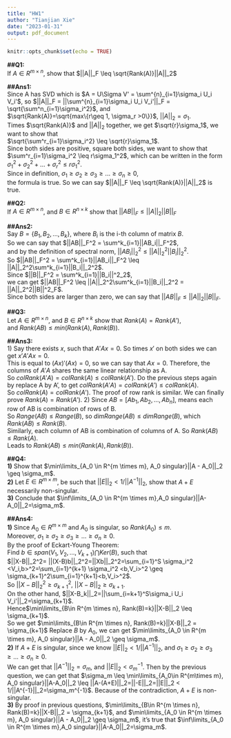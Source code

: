 ```yaml
---
title: "HW1"
author: "Tianjian Xie"
date: "2023-01-31"
output: pdf_document
---
```


```r
knitr::opts_chunk$set(echo = TRUE)
```

**##Q1:**\
If $A \in R^{m\times n}$, show that $||A||_F \leq \sqrt{Rank(A)}||A||_2$

**##Ans1:**\
Since A has SVD which is $A = U\Sigma V' = \sum^{n}_{i=1}\sigma_i U_i V_i'$, so $||A||_F = ||\sum^{n}_{i=1}\sigma_i U_i V_i'||_F = \sqrt{\sum^n_{i=1}\sigma_i^2}$, and\
$\sqrt{Rank(A)}=\sqrt{max\{r\geq 1, \sigma_r >0\}}$, $||A||_2 = \sigma_1$.\
Times $\sqrt{Rank(A)}$ and $||A||_2$ together, we get $\sqrt{r}\sigma_1$, we want to show that\
$\sqrt{\sum^r_{i=1}\sigma_i^2} \leq \sqrt{r}\sigma_1$.\
Since both sides are positive, square both sides, we want to show that\
$\sum^r_{i=1}\sigma_i^2 \leq r\sigma_1^2$, which can be written in the form\
$\sigma_1^2 + \sigma_2^2 + ... +\sigma_r^2 \leq r\sigma_1^2$.\
Since in definition, $\sigma_1 \geq \sigma_2 \geq \sigma_3 \geq ... \geq \sigma_n \geq 0$,\
the formula is true. So we can say $||A||_F \leq \sqrt{Rank(A)}||A||_2$ is true.

**##Q2:**\
If $A \in R^{m\times n}$, and $B \in R^{n \times k}$ show that $||AB||_F \leq ||A||_2||B||_F$

**##Ans2:**\
Say $B = \{B_1, B_2, ... , B_k\}$, where $B_i$ is the i-th column of matrix $B$.\
So we can say that $||AB||_F^2 = \sum^k_{i=1}||AB_i||_F^2$,\
and by the definition of spectral norm, $||AB_i||_2^2 \leq ||A||_2^2||B_i||_2^2$.\
So $||AB||_F^2 = \sum^k_{i=1}||AB_i||_F^2 \leq ||A||_2^2\sum^k_{i=1}||B_i||_2^2$.\
Since $||B||_F^2 = \sum^k_{i=1}||B_i||^2_2$,\
we can get $||AB||_F^2 \leq ||A||_2^2\sum^k_{i=1}||B_i||_2^2 = ||A||_2^2||B||^2_F$.\
Since both sides are larger than zero, we can say that $||AB||_F \leq ||A||_2||B||_F$.

**##Q3:**\
Let $A \in R^{m\times n}$, and $B \in R^{n \times k}$ show that $Rank(A)=Rank(A')$,\
and $Rank(AB) \leq min(Rank(A),Rank(B))$.

**##Ans3:**\
1) Say there exists $x$, such that $A'Ax = 0$. So times $x'$ on both sides we can get $x'A'Ax=0$.\
This is equal to $(Ax)'(Ax)=0$, so we can say that $Ax=0$. Therefore, the columns of $A'A$ shares the same linear relationship as A.\
So $colRank(A'A)=colRank(A) \leq colRank(A')$. Do the previous steps again by replace A by A', to get $colRank(A'A)=colRank(A') \leq colRank(A)$.\
So $colRank(A)=colRank(A')$. The proof of row rank is similar. We can finally prove $Rank(A)=Rank(A')$. 2) Since $AB=[Ab_1,Ab_2,...,Ab_n]$, means each row of AB is combination of rows of B.\
So $Range(AB)\leq Range(B)$, so $dimRange(AB)\leq dimRange(B)$, which $Rank(AB) \leq Rank(B)$.\
Similarly, each column of AB is combination of columns of A. So $Rank(AB) \leq Rank(A)$.\
Leads to $Rank(AB) \leq min(Rank(A),Rank(B))$.

**##Q4:**\
**1)** Show that $\min\limits_{A_0 \in R^{m \times m}, A_0 singular}||A - A_0||_2 \geq \sigma_m$.\
**2)** Let $E \in R^{m \times m}$, be such that $||E||_2 < 1/||A^{-1}||_2$, show that $A+E$ necessarily non-singular.\
**3)** Conclude that $\inf\limits_{A_0 \in R^{m \times m},A_0 singular}||A-A_0||_2=\sigma_m$.\

**##Ans4:**\
**1)** Since $A_0 \in R^{m \times m}$ and $A_0$ is singular, so $Rank(A_0) \leq m$.\
Moreover, $\sigma_1 \geq \sigma_2 \geq \sigma_3 \geq ... \geq \sigma_n \geq 0$.\
By the proof of Eckart-Young Theorem:\
Find $b \in span(V_1,V_2,...,V_{k+1}) \bigcap Ker(B)$, such that\
$||X-B||_2^2= ||(X-B)b||_2^2=||Xb||_2^2=\sum_{i=1}^S \sigma_i^2 <V_i,b>^2=\sum_{i=1}^{k+1} \sigma_i^2 <b,V_i>^2 \geq \sigma_{k+1}^2\sum_{i=1}^{k+1}<b,V_i>^2$.\
So $||X-B||_2^2 \geq \sigma_{k+1}^2$, $||X-B||_2 \geq \sigma_{k+1}$.\
On the other hand, $||X-B_k||_2=||\sum_{i=k+1}^S\sigma_i U_i V_i'||_2=\sigma_{k+1}$.\
Hence$\min\limits_{B\in R^{m \times n}, Rank(B)=k}||X-B||_2 \leq \sigma_{k+1}$.\
So we get $\min\limits_{B\in R^{m \times n}, Rank(B)=k}||X-B||_2 = \sigma_{k+1}$ Replace $B$ by $A_0$, we can get $\min\limits_{A_0 \in R^{m \times m}, A_0 singular}||A - A_0||_2 \geq \sigma_m$.\
**2)** If $A+E$ is singular, since we know $||E||_2 < 1/||A^{-1}||_2$, and $\sigma_1 \geq \sigma_2 \geq \sigma_3 \geq ... \geq \sigma_n \geq 0$.\
We can get that $||A^{-1}||_2=\sigma_m$, and $||E||_2 < \sigma_m^{-1}$. Then by the previous question, we can get that $\sigma_m \leq \min\limits_{A_0\in R^{m\times m}, A_0 singular}||A-A_0||_2 \leq ||A-(A+E)||_2=||-E||_2=||E||_2 < 1/||A^{-1}||_2=\sigma_m^{-1}$. Because of the contradiction, $A+E$ is non-singular.\
**3)** By proof in previous questions, $\min\limits_{B\in R^{m \times n}, Rank(B)=k}||X-B||_2 = \sigma_{k+1}$, and $\min\limits_{A_0 \in R^{m \times m}, A_0 singular}||A - A_0||_2 \geq \sigma_m$, it's true that $\inf\limits_{A_0 \in R^{m \times m},A_0 singular}||A-A_0||_2=\sigma_m$.\
